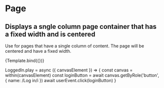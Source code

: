 

<Meta title="Organisms/Page" component={Page} />

# Page

## Displays a sngle column page container that has a fixed width and is centered

Use for pages that have a single column of content. The page will be centered
and have a fixed width.

<ArgsTable story="Standard" />


<Canvas>
  <Story name="Standard">{Template.bind({})}</Story>
</Canvas>


LoggedIn.play = async ({ canvasElement }) => {
  const canvas = within(canvasElement)
  const loginButton = await canvas.getByRole('button', { name: /Log in/i })
  await userEvent.click(loginButton)
}
